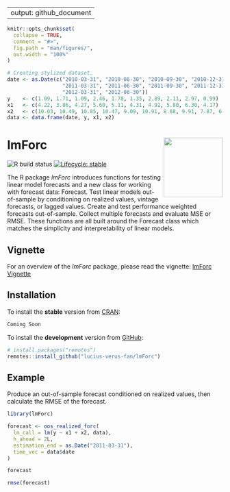 
---
output: github_document
---

<!-- README.md is generated from README.Rmd. Please edit that file -->

```r
knitr::opts_chunk$set(
  collapse = TRUE,
  comment = "#>",
  fig.path = "man/figures/",
  out.width = "100%"
)

# Creating stylized dataset.
date <- as.Date(c("2010-03-31", "2010-06-30", "2010-09-30", "2010-12-31",
                  "2011-03-31", "2011-06-30", "2011-09-30", "2011-12-31", 
                  "2012-03-31", "2012-06-30"))
y    <- c(1.09, 1.71, 1.09, 2.46, 1.78, 1.35, 2.89, 2.11, 2.97, 0.99)
x1   <- c(4.22, 3.86, 4.27, 5.60, 5.11, 4.31, 4.92, 5.80, 6.30, 4.17)
x2   <- c(10.03, 10.49, 10.85, 10.47, 9.09, 10.91, 8.68, 9.91, 7.87, 6.63)
data <- data.frame(date, y, x1, x2)
```

# lmForc <a href='https://github.com/lucius-verus-fan/lmForc'><img src='logo/lmForc_hexSticker.png' align="right" height="138.5" /></a>
<!-- badges: start -->
![R build status](https://github.com/lucius-verus-fan/lmForc/workflows/R-CMD-check/badge.svg)
[![Lifecycle: stable](https://img.shields.io/badge/lifecycle-stable-success.svg)](https://lifecycle.r-lib.org/articles/stages.html)
<!-- badges: end -->

<!-- [![CRAN_Status_Badge](http://www.r-pkg.org/badges/version/lmForc)](https://cran.r-project.org/package=lmForc) -->

The R package *lmForc* introduces functions for testing linear model forecasts and a new class for working with forecast data: Forecast. Test linear models out-of-sample by conditioning on realized values, vintage forecasts, or lagged values. Create and test performance weighted forecasts out-of-sample. Collect multiple forecasts and evaluate MSE or RMSE. These functions are all built around the Forecast class which matches the simplicity and interpretability of linear models.

## Vignette

For an overview of the *lmForc* package, please read the vignette: [lmForc Vignette](https://htmlpreview.github.io/?https://github.com/lucius-verus-fan/lmForc/blob/main/doc/lmForc.html)

## Installation

To install the **stable** version from [CRAN](https://cran.r-project.org/package=lmForc):

```r
Coming Soon
```

To install the **development** version from [GitHub](https://github.com/lucius-verus-fan/lmForc):

```r
# install.packages("remotes")
remotes::install_github("lucius-verus-fan/lmForc")
```

## Example

Produce an out-of-sample forecast conditioned on realized values, then calculate the RMSE of the forecast.

```r
library(lmForc)

forecast <- oos_realized_forc(
  lm_call = lm(y ~ x1 + x2, data),
  h_ahead = 2L,
  estimation_end = as.Date("2011-03-31"),
  time_vec = data$date
)

forecast

rmse(forecast)
```
